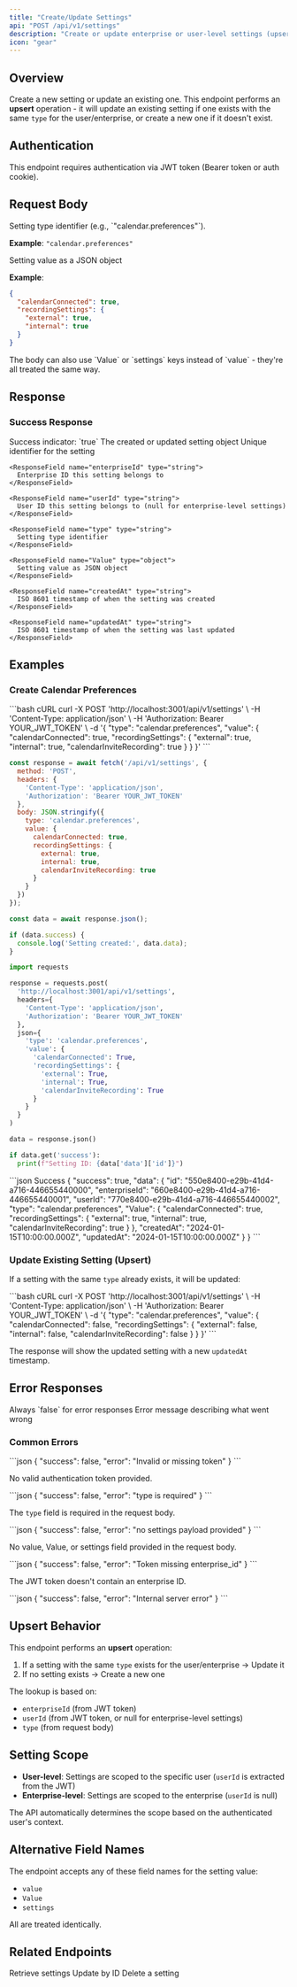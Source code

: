 ```yaml
---
title: "Create/Update Settings"
api: "POST /api/v1/settings"
description: "Create or update enterprise or user-level settings (upsert)"
icon: "gear"
---
```


## Overview

Create a new setting or update an existing one. This endpoint performs an **upsert** operation - it will update an existing setting if one exists with the same `type` for the user/enterprise, or create a new one if it doesn't exist.

## Authentication

<Info>
This endpoint requires authentication via JWT token (Bearer token or auth cookie).
</Info>

## Request Body

<ParamField body="type" type="string" required>
  Setting type identifier (e.g., `"calendar.preferences"`).
  
  **Example**: `"calendar.preferences"`
</ParamField>

<ParamField body="value" type="object" required>
  Setting value as a JSON object
  
  **Example**: 
  ```json
  {
    "calendarConnected": true,
    "recordingSettings": {
      "external": true,
      "internal": true
    }
  }
  ```
</ParamField>

<Tip>
The body can also use `Value` or `settings` keys instead of `value` - they're all treated the same way.
</Tip>

## Response

### Success Response

<ResponseField name="success" type="boolean">
  Success indicator: `true`
</ResponseField>

<ResponseField name="data" type="object">
  The created or updated setting object

  <Expandable title="Setting Object">
    <ResponseField name="id" type="string">
      Unique identifier for the setting
    </ResponseField>
    
    <ResponseField name="enterpriseId" type="string">
      Enterprise ID this setting belongs to
    </ResponseField>
    
    <ResponseField name="userId" type="string">
      User ID this setting belongs to (null for enterprise-level settings)
    </ResponseField>
    
    <ResponseField name="type" type="string">
      Setting type identifier
    </ResponseField>
    
    <ResponseField name="Value" type="object">
      Setting value as JSON object
    </ResponseField>
    
    <ResponseField name="createdAt" type="string">
      ISO 8601 timestamp of when the setting was created
    </ResponseField>
    
    <ResponseField name="updatedAt" type="string">
      ISO 8601 timestamp of when the setting was last updated
    </ResponseField>
  </Expandable>
</ResponseField>

## Examples

### Create Calendar Preferences

<RequestExample>
```bash cURL
curl -X POST 'http://localhost:3001/api/v1/settings' \
  -H 'Content-Type: application/json' \
  -H 'Authorization: Bearer YOUR_JWT_TOKEN' \
  -d '{
    "type": "calendar.preferences",
    "value": {
      "calendarConnected": true,
      "recordingSettings": {
        "external": true,
        "internal": true,
        "calendarInviteRecording": true
      }
    }
  }'
```

```javascript JavaScript
const response = await fetch('/api/v1/settings', {
  method: 'POST',
  headers: {
    'Content-Type': 'application/json',
    'Authorization': 'Bearer YOUR_JWT_TOKEN'
  },
  body: JSON.stringify({
    type: 'calendar.preferences',
    value: {
      calendarConnected: true,
      recordingSettings: {
        external: true,
        internal: true,
        calendarInviteRecording: true
      }
    }
  })
});

const data = await response.json();

if (data.success) {
  console.log('Setting created:', data.data);
}
```

```python Python
import requests

response = requests.post(
  'http://localhost:3001/api/v1/settings',
  headers={
    'Content-Type': 'application/json',
    'Authorization': 'Bearer YOUR_JWT_TOKEN'
  },
  json={
    'type': 'calendar.preferences',
    'value': {
      'calendarConnected': True,
      'recordingSettings': {
        'external': True,
        'internal': True,
        'calendarInviteRecording': True
      }
    }
  }
)

data = response.json()

if data.get('success'):
  print(f"Setting ID: {data['data']['id']}")
```
</RequestExample>

<ResponseExample>
```json Success
{
  "success": true,
  "data": {
    "id": "550e8400-e29b-41d4-a716-446655440000",
    "enterpriseId": "660e8400-e29b-41d4-a716-446655440001",
    "userId": "770e8400-e29b-41d4-a716-446655440002",
    "type": "calendar.preferences",
    "Value": {
      "calendarConnected": true,
      "recordingSettings": {
        "external": true,
        "internal": true,
        "calendarInviteRecording": true
      }
    },
    "createdAt": "2024-01-15T10:00:00.000Z",
    "updatedAt": "2024-01-15T10:00:00.000Z"
  }
}
```
</ResponseExample>

### Update Existing Setting (Upsert)

If a setting with the same `type` already exists, it will be updated:

<RequestExample>
```bash cURL
curl -X POST 'http://localhost:3001/api/v1/settings' \
  -H 'Content-Type: application/json' \
  -H 'Authorization: Bearer YOUR_JWT_TOKEN' \
  -d '{
    "type": "calendar.preferences",
    "value": {
      "calendarConnected": false,
      "recordingSettings": {
        "external": false,
        "internal": false,
        "calendarInviteRecording": false
      }
    }
  }'
```
</RequestExample>

The response will show the updated setting with a new `updatedAt` timestamp.

## Error Responses

<ResponseField name="success" type="boolean">
  Always `false` for error responses
</ResponseField>

<ResponseField name="error" type="string">
  Error message describing what went wrong
</ResponseField>

### Common Errors

<AccordionGroup>
<Accordion title="401 - Unauthorized">
```json
{
  "success": false,
  "error": "Invalid or missing token"
}
```

No valid authentication token provided.
</Accordion>

<Accordion title="400 - Missing Type">
```json
{
  "success": false,
  "error": "type is required"
}
```

The `type` field is required in the request body.
</Accordion>

<Accordion title="400 - Missing Value">
```json
{
  "success": false,
  "error": "no settings payload provided"
}
```

No value, Value, or settings field provided in the request body.
</Accordion>

<Accordion title="400 - Missing Enterprise ID">
```json
{
  "success": false,
  "error": "Token missing enterprise_id"
}
```

The JWT token doesn't contain an enterprise ID.
</Accordion>

<Accordion title="500 - Server Error">
```json
{
  "success": false,
  "error": "Internal server error"
}
```
</Accordion>
</AccordionGroup>

## Upsert Behavior

This endpoint performs an **upsert** operation:

1. If a setting with the same `type` exists for the user/enterprise → Update it
2. If no setting exists → Create a new one

The lookup is based on:
- `enterpriseId` (from JWT token)
- `userId` (from JWT token, or null for enterprise-level settings)
- `type` (from request body)

## Setting Scope

- **User-level**: Settings are scoped to the specific user (`userId` is extracted from the JWT)
- **Enterprise-level**: Settings are scoped to the enterprise (`userId` is null)

The API automatically determines the scope based on the authenticated user's context.

## Alternative Field Names

The endpoint accepts any of these field names for the setting value:
- `value`
- `Value`
- `settings`

All are treated identically.

## Related Endpoints

<CardGroup cols={2}>
<Card title="Get Settings" icon="gear" href="/api-reference/settings/get">
  Retrieve settings
</Card>

<Card title="Update Setting" icon="pen" href="/api-reference/settings/put">
  Update by ID
</Card>

<Card title="Delete Setting" icon="trash" href="/api-reference/settings/delete">
  Delete a setting
</Card>
</CardGroup>



